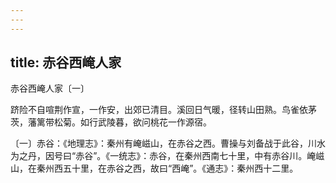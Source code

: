 ```yaml
---
---
---
```

title: 赤谷西崦人家
---



赤谷西崦人家〔一〕


跻险不自喧荆作宣，一作安，出郊已清目。溪回日气暖，径转山田熟。鸟雀依茅茨，藩篱带松菊。如行武陵暮，欲问桃花一作源宿。

〔一〕赤谷：《地理志》：秦州有崦嵫山，在赤谷之西。曹操与刘备战于此谷，川水为之丹，因号曰“赤谷”。《一统志》：赤谷，在秦州西南七十里，中有赤谷川。崦嵫山，在秦州西五十里，在赤谷之西，故曰“西崦”。《通志》：秦州西十二里。